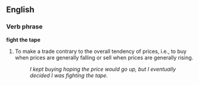 ==English==

===Verb phrase===
'''fight the tape'''

# {{trading}} To make a trade contrary to the overall tendency of prices, i.e., to buy when prices are generally falling or sell when prices are generally rising.
#: ''I kept buying hoping the price would go up, but I eventually decided I was fighting the tape.''